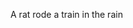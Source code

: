 A <span className='
highlight'>r</span>at <span className='
highlight'>r</span>ode a t<span className='
highlight'>r</span>ain in the <span className='
highlight'>r</span>ain
